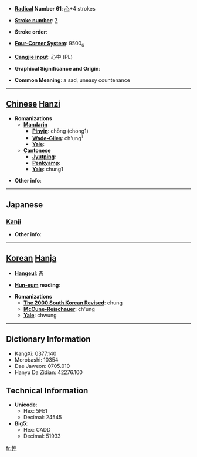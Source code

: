 * '''[[Wiktionary:Chinese radical index| Radical]] Number 61''': [[Wiktionary:Chinese radical index 心|心]]+4 strokes

* '''[[Wiktionary:Chinese total strokes index|Stroke number]]''': [[Wiktionary:Chinese total strokes index 7|7]]

* '''Stroke order''': 

* '''[[Wiktionary:Chinese four corner index|Four-Corner System]]''': 9500<sub>6</sub>

* '''[[Wiktionary:Chinese Cangjie index|Cangjie input]]''': 心中 (PL)

* '''Graphical Significance and Origin''': 

* '''Common Meaning''': a sad, uneasy countenance

----

== [[Chinese]] [[Hanzi]] ==

* '''Romanizations'''
** '''[[Mandarin]]'''
*** '''[[Pinyin]]''': chōng (chong1)
*** '''[[Wade-Giles]]''': ch'ung<sup>1</sup>
*** '''[[Yale]]''': 
** '''[[Cantonese]]'''
*** '''[[Jyutping]]''':
*** '''[[Penkyamp]]''': 
*** '''[[Yale]]''': chung1

* '''Other info''': 

----

==Japanese==
===[[Kanji]]===
{{kanji|on readings=[[ちゅう]] (chū), [[しゅう]] (shū), [[しゅ]] (shu)|kun readings=[[うれえる]] (ureeru)}}

* '''Other info''':  

----

== [[Korean]] [[Hanja]] ==

* '''[[Hangeul]]''': 충

* '''[[Hun-eum]] reading''': 

* '''Romanizations'''
** '''[[The 2000 South Korean Revised Romanization|The 2000 South Korean Revised]]''': chung
** '''[[McCune-Reischauer]]''': ch'ung
** '''[[Yale]]''': chwung

----

== Dictionary Information ==

* KangXi: 0377.140
* Morobashi: 10354
* Dae Jaweon: 0705.010
* Hanyu Da Zidian: 42276.100

== Technical Information ==

* '''Unicode''':
** Hex: 5FE1
** Decimal: 24545
* '''Big5''':
** Hex: CADD
** Decimal: 51933

[[fr:忡]]